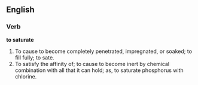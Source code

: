 ==English==

===Verb===

'''to saturate'''

#To cause to become completely penetrated, impregnated, or soaked; to fill fully; to sate.
#To satisfy the affinity of; to cause to become inert by chemical combination with all that it can hold; as, to saturate phosphorus with chlorine.